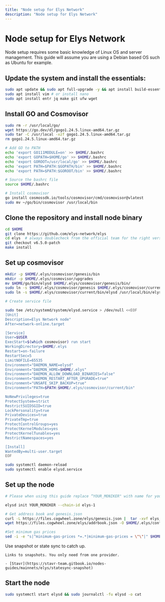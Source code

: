 ```yaml
---
title: "Node setup for Elys Network"
description: "Node setup for Elys Network"
---
```


# Node setup for Elys Network

Node setup requires some basic knowledge of Linux OS and server management. This guide will assume
you are using a Debian based OS such as Ubuntu for example.

## Update the system and install the essentials:

```bash
sudo apt update && sudo apt full-upgrade -y && apt install build-essential 
sudo apt install vim # or install nano
sudo apt install entr jq make git ufw wget 
```

## Install GO and Cosmovisor

```bash
sudo rm -r /usr/local/go/
wget https://go.dev/dl/gogo1.24.5.linux-amd64.tar.gz
sudo tar -C /usr/local -xzf gogo1.24.5.linux-amd64.tar.gz
rm gogo1.24.5.linux-amd64.tar.gz

# Add GO to PATH
echo 'export GO111MODULE=on' >> $HOME/.bashrc
echo 'export GOPATH=$HOME/go' >> $HOME/.bashrc
echo 'export GOROOT=/usr/local/go' >> $HOME/.bashrc
echo 'export PATH=$PATH:$GOPATH/bin' >> $HOME/.bashrc
echo 'export PATH=$PATH:$GOROOT/bin' >> $HOME/.bashrc

# Source the bashrc file
source $HOME/.bashrc

# Install cosmovisor
go install cosmossdk.io/tools/cosmovisor/cmd/cosmovisor@vlatest
sudo mv ~/go/bin/cosmovisor /usr/local/bin
```

## Clone the repository and install node binary

```bash
cd $HOME 
git clone https://github.com/elys-network/elys
cd elys  # always doublecheck from the official team for the right version
git checkout v6.5.0-patch
make install
```

## Set up cosmovisor

```bash 
mkdir -p $HOME/.elys/cosmovisor/genesis/bin
mkdir -p $HOME/.elys/cosmovisor/upgrades
mv $HOME/go/bin/elysd $HOME/.elys/cosmovisor/genesis/bin/
sudo ln -s $HOME/.elys/cosmovisor/genesis $HOME/.elys/cosmovisor/current -f
sudo ln -s $HOME/.elys/cosmovisor/current/bin/elysd /usr/local/bin/elysd -f

# Create service file

sudo tee /etc/systemd/system/elysd.service > /dev/null <<EOF
[Unit]
Description=Elys Network node"
After=network-online.target

[Service]
User=$USER
ExecStart=$(which cosmovisor) run start
WorkingDirectory=$HOME/.elys
Restart=on-failure 
RestartSec=5
LimitNOFILE=65535
Environment="DAEMON_NAME=elysd"
Environment="DAEMON_HOME=$HOME/.elys"
Environment="DAEMON_ALLOW_DOWNLOAD_BINARIES=false"
Environment="DAEMON_RESTART_AFTER_UPGRADE=true"
Environment="UNSAFE_SKIP_BACKUP=true"
Environment="PATH=$PATH:$HOME/.elys/cosmovisor/current/bin"

NoNewPrivileges=true
ProtectSystem=strict
RestrictSUIDSGID=true
LockPersonality=true
PrivateDevices=true
PrivateTmp=true
ProtectControlGroups=yes
ProtectKernelModules=yes
ProtectKernelTunables=yes
RestrictNamespaces=yes

[Install]
WantedBy=multi-user.target
EOF

sudo systemctl daemon-reload
sudo systemctl enable elysd.service
```

## Set up the node 

```bash
# Please when using this guide replace “YOUR_MONIKER" with name for your node.

elysd init YOUR_MONIKER --chain-id elys-1

# Get address book and genesis.json
curl -L https://files.cogwheel.zone/elys/genesis.json |  tar -xvf elys_genesis.tar.xz -C $HOME/.elys/config/genesis.json
wget https://files.cogwheel.zone/elys/addrbook.json -O $HOME/.elys/config/addrbook.json

#Set minimum gas prices
sed -i -e "s|^minimum-gas-prices *=.*|minimum-gas-prices = \"\"|" $HOME/.elys/config/app.toml
```

Use snapshot or state sync to catch up.
``` 
Links to snapshots. You only need from one provider.

- [Stavr](https://stavr-team.gitbook.io/nodes-guides/mainnets/elys/statesync-snapshot)
```

## Start the node

```bash
sudo systemctl start elysd && sudo journalctl -fu elysd -o cat
```